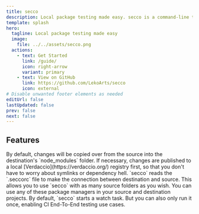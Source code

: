 ```yaml
---
title: secco
description: Local package testing made easy. secco is a command-line tool for local development. It uses Verdaccio and direct file copying to apply your latest changes to other projects.
template: splash
hero:
  tagline: Local package testing made easy
  image:
    file: ../../assets/secco.png
  actions:
    - text: Get Started
      link: /guide/
      icon: right-arrow
      variant: primary
    - text: View on GitHub
      link: https://github.com/LekoArts/secco
      icon: external
# Disable unwanted footer elements as needed
editUrl: false
lastUpdated: false
prev: false
next: false
---
```



## Features

<CardGrid>
	<Card title="File Sync & Package Publishing" icon="random">
		By default, changes will be copied over from the source into the destination's `node_modules` folder. If necessary, changes are published to a local [Verdaccio](https://verdaccio.org/) registry first, so that you don't have to worry about symlinks or dependency hell.
	</Card>
	<Card title="Link Multiple Projects" icon="add-document">
		`secco` reads the `.seccorc` file to make the connection between destination and source. This allows you to use `secco` with as many source folders as you wish.
	</Card>
	<Card title="npm, yarn, and pnpm support" icon="setting">
		You can use any of these package managers in your source and destination projects.
	</Card>
	<Card title="Watch and CI mode" icon="forward-slash">
		By default, `secco` starts a watch task. But you can also only run it once, enabling CI End-To-End testing use cases.
	</Card>
</CardGrid>

<Footer />
